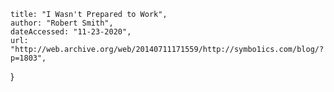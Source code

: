     title: "I Wasn't Prepared to Work", 
    author: "Robert Smith", 
    dateAccessed: "11-23-2020", 
    url: "http://web.archive.org/web/20140711171559/http://symbo1ics.com/blog/?p=1803",
}

